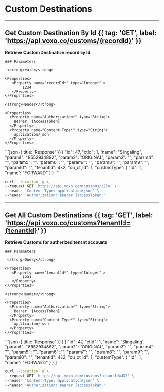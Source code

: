 
# Custom Destinations

---

## Get Custom Destination By Id {{ tag: 'GET', label: 'https://api.voxo.co/customs/{recordId}' }}

<Row>
  <Col>
    <strong>Retrieve Custom Destination record by Id</strong>

    ### Parameters

     <strong>Path</strong>

    <Properties>
       <Property name="recordId*" type="Integer" >
            1234
       </Property>
    </Properties>

    <strong>Header</strong>

    <Properties>
      <Property name="Authorization*" type="String">
        Bearer `{AccessToken}`
      </Property>
      <Property name="Content-Type*" type="String">
        application/json
      </Property>
    </Properties>

  </Col>
  <Col sticky>
    ```json {{ title: 'Response' }}
    {
        "id": 47,
        "ctId": 1,
        "name": "Slingaling",
        "param1": "8552934892",
        "param2": "ORIGINAL",
        "param3": "",
        "param4": "",
        "param5": "",
        "param6": "",
        "param7": "",
        "param8": "",
        "param9": "",
        "param10": "",
        "tenantId": 432,
        "cu_ct_id": 1,
        "customType": {
            "id": 1,
            "name": "FORWARD"
        }
    }
    ```
  </Col>
</Row>


```bash {{ title: 'cURL' }}
curl --location -g \
--request GET 'https://api.voxo.com/customs/1234' \
--header 'Content-Type: application/json' \
--header 'Authorization: Bearer {accessToken}'
```

---

## Get All Custom Destinations {{ tag: 'GET', label: 'https://api.voxo.co/customs?tenantId={tenantId}' }}

<Row>
  <Col>
    <strong>Retrieve Customs for authorized tenant accounts</strong>

    ### Parameters

     <strong>Query</strong>

    <Properties>
       <Property name="tenantId*" type="Integer" >
            1234
       </Property>
    </Properties>

    <strong>Header</strong>

    <Properties>
      <Property name="Authorization*" type="String">
        Bearer `{AccessToken}`
      </Property>
      <Property name="Content-Type*" type="String">
        application/json
      </Property>
    </Properties>

  </Col>
  <Col sticky>
    ```json {{ title: 'Response' }}
    [
        {
            "id": 47,
            "ctId": 1,
            "name": "Slingaling",
            "param1": "8552934892",
            "param2": "ORIGINAL",
            "param3": "",
            "param4": "",
            "param5": "",
            "param6": "",
            "param7": "",
            "param8": "",
            "param9": "",
            "param10": "",
            "tenantId": 432,
            "cu_ct_id": 1,
            "customType": {
                "id": 1,
                "name": "FORWARD"
            }
        }
    ]
    ```
  </Col>
</Row>


```bash {{ title: 'cURL' }}
curl --location -g \
--request GET 'https://api.voxo.com/customs?tenantId=432' \
--header 'Content-Type: application/json' \
--header 'Authorization: Bearer {accessToken}'
```
